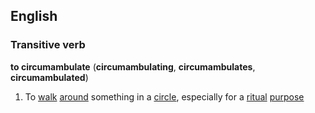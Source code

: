 ==English==

===Transitive verb===
'''to circumambulate''' ('''circumambulating''', '''circumambulates''', '''circumambulated''')

# To [[walk]] [[around]] something in a [[circle]], especially for a [[ritual]] [[purpose]]